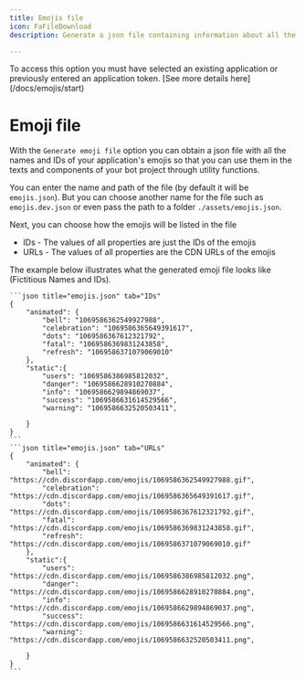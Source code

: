 ```yaml
---
title: Emojis file
icon: FaFileDownload
description: Generate a json file containing information about all the emojis in your application

---
```


<Callout type="info">
To access this option you must have selected an existing application or previously entered an application token. [See more details here](/docs/emojis/start)
</Callout>

# Emoji file

With the `Generate emoji file` option you can obtain a json file with all the names and IDs of your application's emojis so that you can use them in the texts and components of your bot project through utility functions.

You can enter the name and path of the file (by default it will be `emojis.json`). But you can choose another name for the file such as `emojis.dev.json` or even pass the path to a folder `./assets/emojis.json`.

Next, you can choose how the emojis will be listed in the file
- IDs - The values of all properties are just the IDs of the emojis
- URLs - The values of all properties are the CDN URLs of the emojis

<Card> 
    The example below illustrates what the generated emoji file looks like (Fictitious Names and IDs).

    ```json title="emojis.json" tab="IDs"
    {
        "animated": {
            "bell": "1069586362549927988",
            "celebration": "1069586365649391617",
            "dots": "1069586367612321792",
            "fatal": "1069586369831243858",
            "refresh": "1069586371079069010"
        },
        "static":{
            "users": "1069586386985812032",
            "danger": "1069586628910270884",
            "info": "1069586629894869037",
            "success": "1069586631614529566",
            "warning": "1069586632520503411",
            
        }
    }
    ```
    ```json title="emojis.json" tab="URLs"
    {
        "animated": {
            "bell": "https://cdn.discordapp.com/emojis/1069586362549927988.gif",
            "celebration": "https://cdn.discordapp.com/emojis/1069586365649391617.gif",
            "dots": "https://cdn.discordapp.com/emojis/1069586367612321792.gif",
            "fatal": "https://cdn.discordapp.com/emojis/1069586369831243858.gif",
            "refresh": "https://cdn.discordapp.com/emojis/1069586371079069010.gif"
        },
        "static":{
            "users": "https://cdn.discordapp.com/emojis/1069586386985812032.png",
            "danger": "https://cdn.discordapp.com/emojis/1069586628910270884.png",
            "info": "https://cdn.discordapp.com/emojis/1069586629894869037.png",
            "success": "https://cdn.discordapp.com/emojis/1069586631614529566.png",
            "warning": "https://cdn.discordapp.com/emojis/1069586632520503411.png",
            
        }
    }
    ```
</Card>